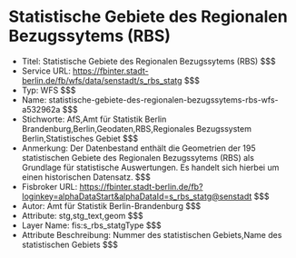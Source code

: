 # Statistische Gebiete des Regionalen Bezugssytems (RBS)
- Titel: Statistische Gebiete des Regionalen Bezugssytems (RBS) $$$
- Service URL: https://fbinter.stadt-berlin.de/fb/wfs/data/senstadt/s_rbs_statg $$$
- Typ: WFS $$$
- Name: statistische-gebiete-des-regionalen-bezugssytems-rbs-wfs-a532962a $$$
- Stichworte: AfS,Amt für Statistik Berlin Brandenburg,Berlin,Geodaten,RBS,Regionales Bezugssystem Berlin,Statistisches Gebiet $$$
- Anmerkung: Der Datenbestand enthält die Geometrien der 195 statistischen Gebiete des Regionalen Bezugssytems (RBS) als Grundlage für statistische Auswertungen. Es handelt sich hierbei um einen historischen Datensatz. $$$
- Fisbroker URL: https://fbinter.stadt-berlin.de/fb?loginkey=alphaDataStart&alphaDataId=s_rbs_statg@senstadt $$$
- Autor: Amt für Statistik Berlin-Brandenburg $$$
- Attribute: stg,stg_text,geom $$$
- Layer Name: fis:s_rbs_statgType $$$
- Attribute Beschreibung: Nummer des statistischen Gebiets,Name des statistischen Gebiets $$$
